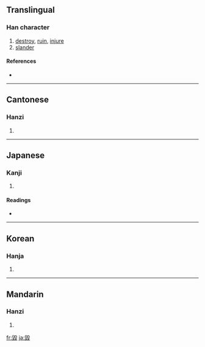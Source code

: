 {{also|毁}}
==Translingual==

===Han character===
{{Han char|rn=79|rad=殳|as=09|sn=13|four=7714<sub>7</sub>|canj=竹土竹弓水 (HGHNE)}}

# [[destroy]], [[ruin]], [[injure]]
# [[slander]]

====References====
* {{Han ref|kx=0586.120|dkj=16654|dj=0979.020|hdz=32162.041|uh=6BC0|ud=27584|bh=B7B4|bd=47028}}

----

==Cantonese==

===Hanzi===
{{yue-hanzi|jyut=|y=wai2|sim=毁}}

# {{defn|Cantonese}}

----

==Japanese==

===Kanji===
{{ja-kanji|grade=|rs=殳09}}

# {{defn|Japanese}}

====Readings====
* {{ja-readings|on=[[き]] (ki)|kun=[[こぼつ]] (kobotsu), [[そしる]] (soshiru), [[やせる]] (yaseru)}}

----

==Korean==

===Hanja===
{{ko-hanja|hangeul=훼|eumhun=|rv=hwe|mr=hwe|y=hwey}}

# {{defn|Korean}}

----

==Mandarin==

===Hanzi===
{{cmn-hanzi|sim=毁|pin=[[huǐ]] ([[hui3]])|wg=hui<sup>3</sup>}}

# {{defn|Mandarin}}

[[fr:毀]]
[[ja:毀]]